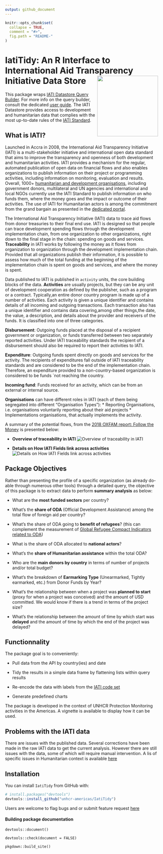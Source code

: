 ```yaml
---
output: github_document
---
```


<!-- README.md is generated from README.Rmd. Please edit that file -->

```r
knitr::opts_chunk$set(
  collapse = TRUE,
  comment = "#>",
  fig.path = "README-"
)
```

# IatiTidy: An R Interface to International Aid Transparency Initiative Data Store <img src="man/figures/iatitidy.png" width="200" align="right" />


This package wraps [IATI Datastore Query Builder](https://iatidatastore.iatistandard.org/querybuilder). For more info on the query builder, consult the dedicated [user guide](https://iatistandard.org/documents/10453/IATI_Datastore_Query_Builder_User_Guide.pdf). The IATI Datastore provides access to development and humanitarian data that complies with the most up-to-date rules of the [IATI Standard](https://iatistandard.org).

## What is IATI?

Launched in Accra in 2008, the International Aid Transparency Initiative (IATI) is a multi-stakeholder initiative and international open data standard that aims to improve the transparency and openness of both development and humanitarian activities. IATI provides a mechanism for the regular, automated publication of open data on financial flows and also enables organizations to publish information on their project or programming activities, including information on monitoring, evaluation and results. Overall, 1000+ [humanitarian and development organisations](https://www.iatiregistry.org/publisher/unhcr), including government donors, multilateral and UN agencies and international and local NGOs currently use the IATI Standard to publish information on who funds them, where the money goes and the impact or outcome of their activities. The use of IATI for Humanitarian actors is among the commitment from the grand bargain as presented in the  [dedicated portal](https://www.humportal.org/about).

The International Aid Transparency Initiative (IATI) data to trace aid flows from donor treasuries to their final end use. IATI is designed so that people can trace development spending flows through the development implementation chain, from one organization to other organizations, right down to the final stage in the chain: spending on goods and services.  __Traceability__ in IATI works by following the money as it flows from organization to organization through the development implementation chain. Provided that all organizations publish their information, it is possible to assess how much of the total funding at the beginning of the implementation chain is spent on goods and services, and where the money is spent. 

Data published to IATI is published in `activity` units, the core building blocks of the data. __Activities__ are usually projects, but they can be any unit of development cooperation as defined by the publisher, such as a program or a contract. Typically,an entire donor country program is made up of a number of activities. Each activity is given a unique identifier and contains details of all incoming and outgoing transactions. Each transaction also has a unique identifier and contains data covering,among other things,the date, the value, a description, and details about the provider and receivers of the funds. It is classified into one of three categories.

__Disbursement__: Outgoing funds placed at the disposal of a recipient government or organization, or funds transferred between two separately reported activities. Under IATI traceability standards the recipient of a disbursement should also be required to report their activities to IATI.

__Expenditure__: Outgoing funds spent directly on goods and services for the activity. The recipients of expenditures fall outside of IATI traceability standards and are considered to be the end of the implementation chain. Therefore, an expenditure provided to a non-country-based organization is considered to be funds `not reaching the country.

__Incoming fund__: Funds received for an activity, which can be from an external or internal source.

__Organisations__ can have different roles in IATI (each of them being segregated into different "Organisation Types"):
 * Reporting Organisations, i.e. organisations voluntarily reporting about their aid projects
 * Implementations organisations, that actually implements the activity.
 
 A summary of the potential flows, from the [2018 OXFAM report: Follow the Money](https://reliefweb.int/sites/reliefweb.int/files/resources/gt-follow-the-money-traceability-methodology-230218-en.pdf) is presented below:

 * __Overview of traceability in IATI__
![Overview of traceability in IATI](man/figures/iatifig1.png) 

 * __Details on How IATI Fields link across activities__
![Details on How IATI Fields link across activities](man/figures/iatifig2.png) 

## Package Objectives

Rather than presenting the profile of a specific organization (as already do-able through numerous other tools) through a detailed query, the objective of this package is to extract data to perform __summary analysis__ as below:

 * What are the __most funded sectors__ per country?
 
 * What's the __share of ODA__ (Official Development Assistance) among the total flow of foreign aid per country?
 
 * What's the share of ODA going to __benefit of refugees__? (this can complement the measurement of [Global Refugee Compact Indicators related to ODA](https://www.unhcr.org/5cf907854.pdf#page=13))
 
 * What is the share of ODA allocated to __national actors__?
 
  * What's the __share of Humanitarian assistance__ within the total ODA?

 * Who are the __main donors by country__ in terms of number of projects and/or total budget?
 
 * What's the breakdown of __Earmarking Type__ (Unearmarked, Tightly earmarked, etc.) from Donor Funds by Year?

 * What's the relationship between when a project was __planned to start__ (proxy for when a project was conceived) and the amount of USD committed. We would know if there is a trend in terms of the project size?

 * What's the relationship between the amount of time by which start was __delayed__ and the amount of time by which the end of the project was delayed?


## Functionnality

The package goal is to conveniently:  

 * Pull data from the API by country(ies) and date
 
 * Tidy the results in a simple data frame by flattening lists within query results
 
 * Re-encode the data with labels from the [IATI code set](https://iatistandard.org/en/iati-standard/203/codelists/)
 
 * Generate predefined charts
 
The package is developed in the context of UNHCR Protection Monitoring activities in the Americas. A vignette is available to  display how it can be used. 
 
## Problems with the IATI data

There are issues with the published data. Several corrections have been made in the raw IATI data to get the current analysis. However there are still issues with the data, some of which will require manual intervention. A lis of specific issues in Humanitarian context is available [here](https://docs.google.com/spreadsheets/d/1_pPMscFcX259hwvi1lJ3GXog4XevpgT4uZHieJKoKWY/edit#gid=0)
 
## Installation

You can install `IatiTidy` from GitHub with:

```r
# install.packages("devtools")
devtools::install_github("unhcr-americas/IatiTidy")
```

Users are welcome to flag bugs and or submit feature request [here](https://github.com/unhcr-americas/IatiTidy/issues/new)

#### Building package documentation 

`devtools::document()`

`devtools::check(document = FALSE)`

`pkgdown::build_site()` 
